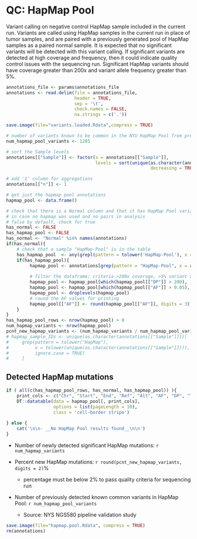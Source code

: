 # QC: HapMap Pool 

Variant calling on negative control HapMap sample included in the current run. Variants are called using HapMap samples in the current run in place of tumor samples, and are paired with a previously generated pool of HapMap samples as a paired normal sample. It is expected that no significant variants will be detected with this variant calling. If significant variants are detected at high coverage and frequency, then it could indicate quality control issues with the sequencing run. Significant HapMap variants should have coverage greater than 200x and variant allele frequency greater than 5%.

```r
annotations_file <- params$annotations_file
annotations <- read.delim(file = annotations_file, 
                          header = TRUE, 
                          sep = '\t', 
                          check.names = FALSE, 
                          na.strings = c('.'))

save.image(file="variants.loaded.Rdata",compress = TRUE)

# number of variants known to be common in the NYU HapMap Pool from previous studies
num_hapmap_pool_variants <- 1285

# sort the Sample levels
annotations[["Sample"]] <- factor(x = annotations[["Sample"]], 
                                  levels = sort(unique(as.character(annotations[["Sample"]]), 
                                                       decreasing = TRUE)))

# add '1' column for aggregations
annotations[["n"]] <- 1

# get just the hapmap pool annotations
hapmap_pool <- data.frame()

# check that there is a Normal column and that it has HapMap Pool variants; 
# in case no hapmap was used and no pairs in analysis
# false by default, check for true
has_normal <- FALSE
has_hapmap_pool <- FALSE
has_normal <- "Normal" %in% names(annotations)
if(has_normal){
    # check that a sample "HapMap-Pool" is in the table
    has_hapmap_pool  <- any(grepl(pattern = tolower('HapMap-Pool'), x = tolower(as.character(annotations[["Normal"]]))))
    if(has_hapmap_pool){
         hapmap_pool <- annotations[grep(pattern = "HapMap-Pool", x = annotations[["Normal"]]), ]
         
         # filter the dataframe; criteria >200x coverage, >5% variant allele frequency
         hapmap_pool <- hapmap_pool[which(hapmap_pool[["DP"]] > 200), ]
         hapmap_pool <- hapmap_pool[which(hapmap_pool[["AF"]] > 0.05), ]
         hapmap_pool <- droplevels(hapmap_pool)
         # round the AF values for printing
         hapmap_pool[["AF"]] <- round(hapmap_pool[["AF"]], digits = 3)
    }
}
has_hapmap_pool_rows <- nrow(hapmap_pool) > 0
num_hapmap_variants <- nrow(hapmap_pool)
pcnt_new_hapmap_variants <- (num_hapmap_variants / num_hapmap_pool_variants) * 100
# hapmap_sample_IDs <- unique(as.character(annotations[["Sample"]]))[
#     grep(pattern = tolower("HapMap"), 
#          x = tolower(unique(as.character(annotations[["Sample"]]))), 
#          ignore.case = TRUE)
#     ]

```

## Detected HapMap mutations

```r
if ( all(c(has_hapmap_pool_rows, has_normal, has_hapmap_pool)) ){
    print_cols <- c("Chr", "Start", "End", "Ref", "Alt", "AF", "DP", "Tumor", "Normal")
    DT::datatable(data = hapmap_pool[, print_cols],
                  options = list(pageLength = 10),
                  class = 'cell-border stripe')
    
} else {
    cat('\n\n- __No HapMap Pool results found__\n\n')
}

```

- Number of newly detected significant HapMap mutations: `r num_hapmap_variants`

- Percent new HapMap mutations: `r round(pcnt_new_hapmap_variants, digits = 2)`%

  - percentage must be below 2% to pass quality criteria for sequencing run

- Number of previously detected known common variants in HapMap Pool: `r num_hapmap_pool_variants`
  
  - Source: NYS NGS580 pipeline validation study

```r
save.image(file="hapmap.pool.Rdata", compress = TRUE)
rm(annotations)
```